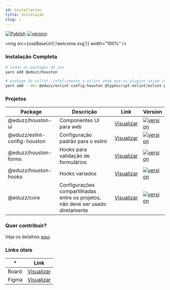 ```yaml
---
id: installation
title: Instalação
slug: /
---
```



[![Publish](https://github.com/eduzz/houston/actions/workflows/master.yml/badge.svg)](https://github.com/eduzz/houston/actions/workflows/master.yml) [![version](https://img.shields.io/npm/v/@eduzz/houston)](https://www.npmjs.com/package/@eduzz/houston-ui)

<img src={useBaseUrl('/welcome.svg')} width="100%" />

### Instalação Completa

```bash
# todos os packages de uso
yarn add @eduzz/houston 

# package do eslint, infelizmente o eslint pede que os plugins sejam instalados diretamente no projeto
yarn add --dev @eduzz/eslint-config-houston @typescript-eslint/eslint-plugin @typescript-eslint/parser eslint-config-prettier eslint-plugin-eslint-plugin eslint-plugin-import-helpers eslint-plugin-prettier eslint-plugin-react eslint-plugin-react-hooks eslint-plugin-unused-imports prettier 
```

### Projetos

<div class="mdx-table-container">

| Package                      | Descrição                                                                      | Link                                  | Version                                                                                                                             |
|------------------------------|--------------------------------------------------------------------------------|---------------------------------------|-------------------------------------------------------------------------------------------------------------------------------------|
| @eduzz/houston-ui            | Componentes UI para web                                                        | [Visualizar](https://github.com/eduzz/houston/tree/master/packages/ui-components) | [![version](https://img.shields.io/npm/v/@eduzz/houston-ui)](https://www.npmjs.com/package/@eduzz/houston-ui)                       |
| @eduzz/eslint-config-houston | Configuração padrão para o eslint                                              | [Visualizar](https://github.com/eduzz/houston/blob/master/packages/eslint-config) | [![version](https://img.shields.io/npm/v/@eduzz/eslint-config-houston)](https://www.npmjs.com/package/@eduzz/eslint-config-houston) |
| @eduzz/houston-forms         | Hooks para validação de formulários                                            | [Visualizar](https://github.com/eduzz/houston/blob/master/packages/forms)         | [![version](https://img.shields.io/npm/v/@eduzz/houston-forms)](https://www.npmjs.com/package/@eduzz/houston-forms)                 |
| @eduzz/houston-hooks         | Hooks variados                                                                 | [Visualizar](https://github.com/eduzz/houston/tree/master/packages/hooks)         | [![version](https://img.shields.io/npm/v/@eduzz/houston-hooks)](https://www.npmjs.com/package/@eduzz/houston-hooks)                 |
| @eduzz/core                  | Configurações compartilhadas entre os projetos, não deve ser usado diretamente | [Visualizar](https://github.com/eduzz/houston/tree/master/packages/core)          | [![version](https://img.shields.io/npm/v/@eduzz/houston-core)](https://www.npmjs.com/package/@eduzz/houston-core)                   |

</div>

### Quer contribuir?

Veja os detalhes [aqui](/docs/getting-started/contributing).

### Links úteis

<div class="mdx-table-container">

| *     | Link                                                                                                    |
|-------|---------------------------------------------------------------------------------------------------------|
| Board | [Visualizar](https://github.com/eduzz/houston/projects/3)                                               |
| Figma | [Visualizar](https://www.figma.com/file/Z1MocTqXbRPGdaHMM9t4Zv/Houston-Design-System?node-id=176%3A276) |

</div>